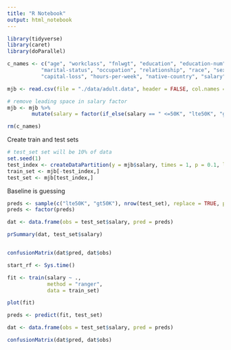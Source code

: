 ```yaml
---
title: "R Notebook"
output: html_notebook
---
```


```r

library(tidyverse)
library(caret)
library(doParallel)

c_names <- c("age", "workclass", "fnlwgt", "education", "education-num",
           "marital-status", "occupation", "relationship", "race", "sex", "capital-gain",
           "capital-loss", "hours-per-week", "native-country", "salary")

mjb <- read.csv(file = "./data/adult.data", header = FALSE, col.names = c_names)

# remove leading space in salary factor
mjb <- mjb %>% 
        mutate(salary = factor(if_else(salary == " <=50K", "lte50K", "gt50K")))

rm(c_names)

```

Create train and test sets
```r

# test_set set will be 10% of data
set.seed(1)
test_index <- createDataPartition(y = mjb$salary, times = 1, p = 0.1, list = FALSE)
train_set <- mjb[-test_index,]
test_set <- mjb[test_index,]


```


Baseline is guessing
```r

preds <- sample(c("lte50K", "gt50K"), nrow(test_set), replace = TRUE, prob = c(0.5, 0.5))
preds <- factor(preds)

dat <- data.frame(obs = test_set$salary, pred = preds)

prSummary(dat, test_set$salary)


confusionMatrix(dat$pred, dat$obs)


```


```r

start_rf <- Sys.time()

fit <- train(salary ~ .,  
             method = "ranger", 
             data = train_set)

plot(fit)

preds <- predict(fit, test_set)

dat <- data.frame(obs = test_set$salary, pred = preds)

confusionMatrix(dat$pred, dat$obs)


```

